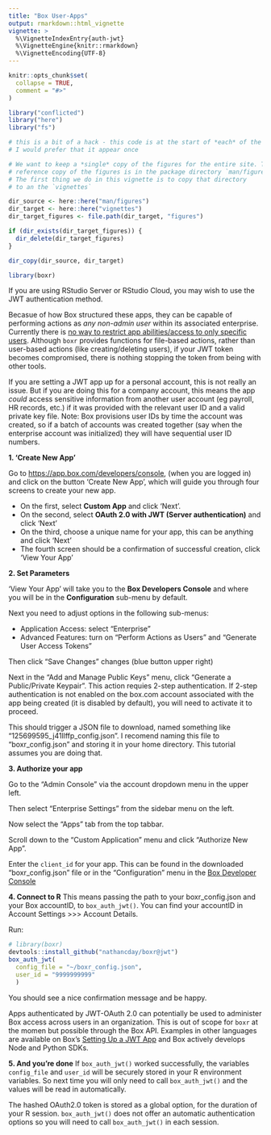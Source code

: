 ```yaml
---
title: "Box User-Apps"
output: rmarkdown::html_vignette
vignette: >
  %\VignetteIndexEntry{auth-jwt}
  %\VignetteEngine{knitr::rmarkdown}
  %\VignetteEncoding{UTF-8}
---
```


```r
knitr::opts_chunk$set(
  collapse = TRUE,
  comment = "#>"
)
```

```r
library("conflicted")
library("here")
library("fs")

# this is a bit of a hack - this code is at the start of *each* of the vignettes;
# I would prefer that it appear once

# We want to keep a *single* copy of the figures for the entire site. The 
# reference copy of the figures is in the package directory `man/figures`.
# The first thing we do in this vignette is to copy that directory 
# to an the `vignettes`

dir_source <- here::here("man/figures")
dir_target <- here::here("vignettes")
dir_target_figures <- file.path(dir_target, "figures")

if (dir_exists(dir_target_figures)) {
  dir_delete(dir_target_figures)
}

dir_copy(dir_source, dir_target)
```

```r
library(boxr)
```

If you are using RStudio Server or RStudio Cloud, you may wish to use the JWT authentication method.

Becasue of how Box structured these apps, they can be capable of performing actions as *any non-admin user* within its associated enterprise. Currently there is [no way to restrict app abilities/access to only specific users](https://community.box.com/t5/Platform-and-Development-Forum/Restrict-service-account-permissions-to-specific-users/td-p/35984). Although `boxr` provides functions for file-based actions, rather than user-based actions (like creating/deleting users), if your JWT token becomes compromised, there is nothing stopping the token from being with other tools.

If you are setting a JWT app up for a personal account, this is not really an issue. But if you are doing this for a company account, this means the app *could* access sensitive information from another user account (eg payroll, HR records, etc.) if it was provided with the relevant user ID and a valid private key file. Note: Box provisions user IDs by time the account was created, so if a batch of accounts was created together (say when the enterprise account was initialized) they will have sequential user ID numbers.

**1. 'Create New App'**

Go to [https://app.box.com/developers/console](https://app.box.com/developers/console), (when you are logged in) and click on the button 'Create New App', which will guide you through four screens to create your new app.

* On the first, select **Custom App** and click 'Next'.
* On the second, select **OAuth 2.0 with JWT (Server authentication)** and click 'Next'
* On the third, choose a unique name for your app, this can be anything and click 'Next'
* The fourth screen should be a confirmation of successful creation, click 'View Your App'

**2. Set Parameters**

'View Your App' will take you to the **Box Developers Console** and where you will be in the **Configuration** sub-menu by default.

Next you need to adjust options in the following sub-menus:

* Application Access: select "Enterprise"
* Advanced Features: turn on "Perform Actions as Users"  and "Generate User Access Tokens"

Then click "Save Changes" changes (blue button upper right)

Next in the "Add and Manage Public Keys" menu, click "Generate a Public/Private Keypair". This action requies 2-step authentication. If 2-step authentication is not enabled on the box.com account associated with the app being created (it is disabled by default), you will need to activate it to proceed.

This should trigger a JSON file to download, named something like "125699595_j41llffp_config.json". I recomend naming this file to "boxr_config.json" and storing it in your home directory. This tutorial assumes you are doing that.

**3. Authorize your app**

Go to the "Admin Console" via the account dropdown menu in the upper left.

Then select "Enterprise Settings" from the sidebar menu on the left.

Now select the "Apps" tab from the top tabbar.

Scroll down to the "Custom Application" menu and click "Authorize New App".

Enter the `client_id` for your app. This can be found in the downloaded "boxr_config.json" file or in the "Configuration" menu in the [Box Developer Console](https://app.box.com/developers/console)

**4. Connect to R**
This means passing the path to your boxr_config.json and your Box accountID, to `box_auth_jwt()`. You can find your accountID in Account Settings >>> Account Details.

Run:
```r
# library(boxr)
devtools::install_github("nathancday/boxr@jwt")
box_auth_jwt(
  config_file = "~/boxr_config.json",
  user_id = "9999999999"
  )
```

You should see a nice confirmation message and be happy. 

Apps authenticated by JWT-OAuth 2.0 can potentially be used to administer Box access across users in an organization. This is out of scope for `boxr` at the momen but possible through the Box API. Examples in other languages are available on Box's [Setting Up a JWT App](https://developer.box.com/docs/setting-up-a-jwt-app) and Box actively develops Node and Python SDKs.

**5. And you're done**
If `box_auth_jwt()` worked successfully, the variables `config_file` and `user_id` will be securely stored in your R environment variables. So next time you will only need to call `box_auth_jwt()` and the values will be read in automatically.

The hashed OAuth2.0 token is stored as a global option, for the duration of your R session. `box_auth_jwt()` does not offer an automatic authentication options so you will need to call `box_auth_jwt()` in each session.
